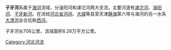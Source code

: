 '''子牙河'''系属于[[海河|海河]]流域，分滏阳河和滹沱河两大支流，主要河道有[[滹沱河|滹沱河]]、[[滏阳河|滏阳河]]、[[子牙新河|子牙新河]]。在流经[[河北省|河北省]][[河间|河间]]、[[大城縣|大城]]等县至天津[[靜海縣|静海]]第六埠与海河的另一水系[[大清河|大清河]]会合后称[[西河|西河]]。

子牙河长706公里，流域面积6.26万平方公里。

{{海河}}
{{中国地理小作品}}

[[Category:河北河流|Category:河北河流]]